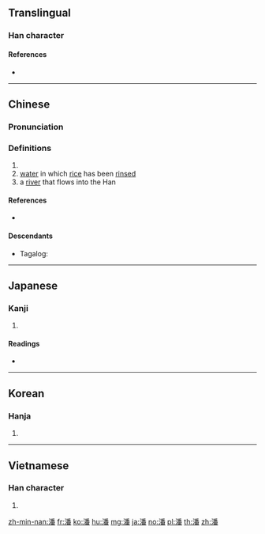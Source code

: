 ==Translingual==

===Han character===
{{Han char|rn=85|rad=水|as=12|sn=15|four=32169|canj=EHDW|ids=⿰氵番}}

====References====
* {{Han ref|kx=0649.050|dkj=18236|dj=1058.260|hdz=31745.100|uh=6F58|ud=28504|bh=BCEF|bd=48367}}

----

==Chinese==
{{zh-forms}}

===Pronunciation===
{{zh-pron
|m=pān
|c=pun1
|h=
|md=
|mn=phun/phoaⁿ/phoan
|mn_note=phun, phoaⁿ - vernacular, phoan - literary
|w=
|mc=y
|oc=y
|cat=n,pn
}}

===Definitions===
{{zh-hanzi}}

# {{surname|lang=zh}}
# [[water]] in which [[rice]] has been [[rinse]]d
# a [[river]] that flows into the Han{{attention|zh|"Han" what?}}

====References====
*{{qual|Min Nan}} {{thcwd|11192}}

====Descendants====
* {{qualifier|Hokkien dialect}} Tagalog: {{l|tl|Pua}}

----

==Japanese==

===Kanji===
{{ja-kanji|grade=|rs=水12}}

# {{defn|lang=ja|sort=水12}}

====Readings====
* {{ja-readings|on=[[はん]] (han)|kun=[[しろみず]] (shiromizu), [[うずまき]] (uzumaki), [[あふれる]] (afureru)}}

----

==Korean==

===Hanja===
{{ko-hanja|hangeul=[[반]], [[번]]|eumhun=|rv=ban, beon|mr=pan, pŏn|y=pan, pen}}

# {{defn|lang=ko|sort=水12}}

----

==Vietnamese==

===Han character===
{{vi-hantu|[[phan]]|rs=水12}}

# {{defn|lang=vi|sort=水12}}

[[zh-min-nan:潘]]
[[fr:潘]]
[[ko:潘]]
[[hu:潘]]
[[mg:潘]]
[[ja:潘]]
[[no:潘]]
[[pl:潘]]
[[th:潘]]
[[zh:潘]]
